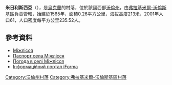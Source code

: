 {{coord|50|50|32|N|24|31|56|E|scale:30000|display=title}}

'''米日利斯西亞'''（{{lang-uk|Міжлісся}}），是[[烏克蘭|烏克蘭]]的村落，位於該國西部[[沃倫州|沃倫州]]，由[[弗拉基米爾-沃倫斯基區|弗拉基米爾-沃倫斯基區]]負責管轄，始建於1565年，面積0.26平方公里，海拔高度213米，2001年人口61，人口密度每平方公里235.52人。

==參考資料==
*[http://gska2.rada.gov.ua/pls/z7502/A005?rdat1=21.03.2008&rf7571=4671 Міжлісся]{{dead link|date=2018年4月 |bot=InternetArchiveBot |fix-attempted=yes }}
* [https://web.archive.org/web/20140313010759/http://www.vvadm.gov.ua/ukr/miscevi%20rady/berez.html Паспорт села Міжлісся]
* [http://weather.in.ua/volynskaja/16035 Погода в селі Міжлісся]
* [https://web.archive.org/web/20100125080655/http://old.iforma.com.ua/classifiers/uk/koatuu Інформаційний портал iForma]

[[Category:沃倫州村落|Category:沃倫州村落]]
[[Category:弗拉基米爾-沃倫斯基區村落|Category:弗拉基米爾-沃倫斯基區村落]]


{{Volyn-geo-stub}}